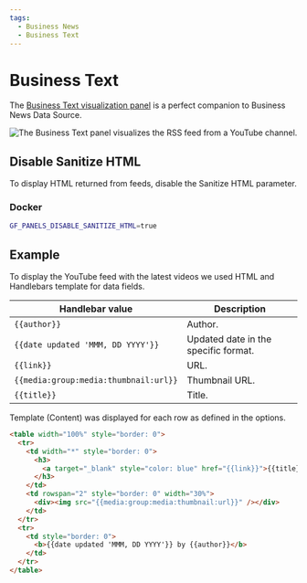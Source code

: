 ```yaml
---
tags:
  - Business News
  - Business Text
---
```



# Business Text

The [Business Text visualization panel](/plugins/business-text) is a perfect companion to Business News Data Source.

<Image
  title="The Business Text panel visualizes the RSS feed from a YouTube channel."
  src="/img/plugins/business-news/dynamic-text.png"
/>

## Disable Sanitize HTML

To display HTML returned from feeds, disable the Sanitize HTML parameter.

### Docker

```sh
GF_PANELS_DISABLE_SANITIZE_HTML=true
```

## Example

To display the YouTube feed with the latest videos we used HTML and Handlebars template for data fields.

| Handlebar value                       | Description                          |
| ------------------------------------- | ------------------------------------ |
| `{{author}}`                          | Author.                              |
| `{{date updated 'MMM, DD YYYY'}}`     | Updated date in the specific format. |
| `{{link}}`                            | URL.                                 |
| `{{media:group:media:thumbnail:url}}` | Thumbnail URL.                       |
| `{{title}}`                           | Title.                               |

Template (Content) was displayed for each row as defined in the options.

```html
<table width="100%" style="border: 0">
  <tr>
    <td width="*" style="border: 0">
      <h3>
        <a target="_blank" style="color: blue" href="{{link}}">{{title}}</a>
      </h3>
    </td>
    <td rowspan="2" style="border: 0" width="30%">
      <div><img src="{{media:group:media:thumbnail:url}}" /></div>
    </td>
  </tr>
  <tr>
    <td style="border: 0">
      <b>{{date updated 'MMM, DD YYYY'}} by {{author}}</b>
    </td>
  </tr>
</table>
```
